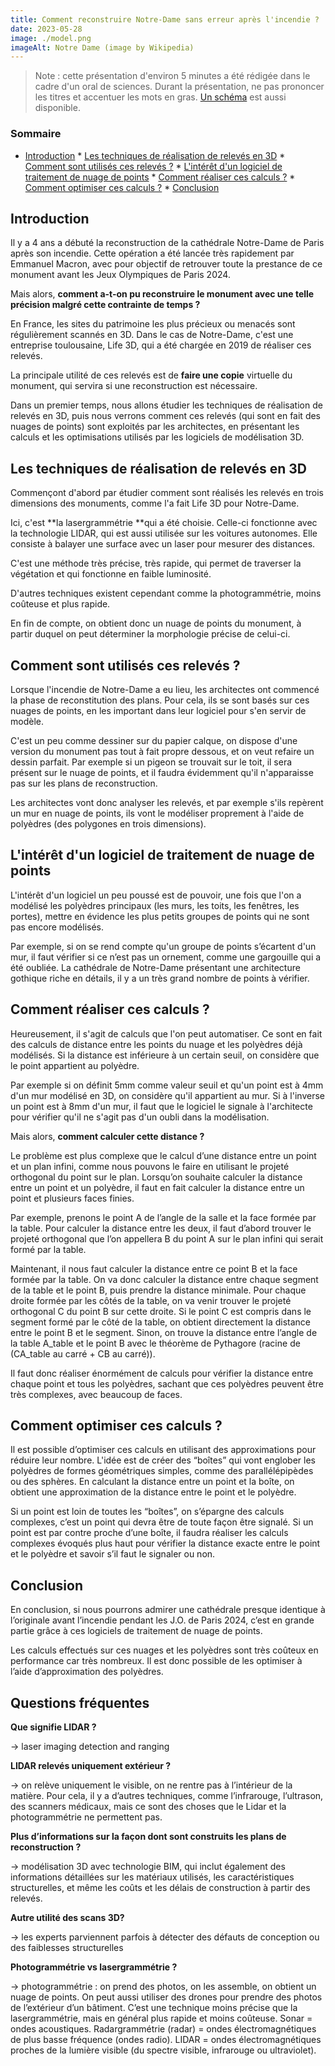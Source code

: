 ```yaml
---
title: Comment reconstruire Notre-Dame sans erreur après l'incendie ?
date: 2023-05-28
image: ./model.png
imageAlt: Notre Dame (image by Wikipedia)
---
```


> Note : cette présentation d'environ 5 minutes a été rédigée dans le cadre d'un oral de sciences. Durant la présentation, ne pas prononcer les titres et accentuer les mots en gras. [Un schéma](./geogebra-schema.ggb) est aussi disponible.

### Sommaire

<!--ts-->
   * [Introduction](#introduction)
    * [Les techniques de réalisation de relevés en 3D](#les-techniques-de-réalisation-de-relevés-en-3d)
    * [Comment sont utilisés ces relevés ?](#comment-sont-utilisés-ces-relevés-)
    * [L'intérêt d'un logiciel de traitement de nuage de points](#lintérêt-dun-logiciel-de-traitement-de-nuage-de-points)
    * [Comment réaliser ces calculs ?](#comment-réaliser-ces-calculs-)
    * [Comment optimiser ces calculs ?](#comment-optimiser-ces-calculs-)
    * [Conclusion](#conclusion)
<!--te-->

## Introduction

Il y a 4 ans a débuté la reconstruction de la cathédrale Notre-Dame de Paris après son incendie. Cette opération a été lancée très rapidement par Emmanuel Macron, avec pour objectif de retrouver toute la prestance de ce monument avant les Jeux Olympiques de Paris 2024.

Mais alors, **comment a-t-on pu reconstruire le monument avec une telle précision malgré cette contrainte de temps ?**

En France, les sites du patrimoine les plus précieux ou menacés sont régulièrement scannés en 3D. Dans le cas de Notre-Dame, c'est une entreprise toulousaine, Life 3D, qui a été chargée en 2019 de réaliser ces relevés.  

La principale utilité de ces relevés est de **faire une copie** virtuelle du monument, qui servira si une reconstruction est nécessaire. 

Dans un premier temps, nous allons étudier les techniques de réalisation de relevés en 3D, puis nous verrons comment ces relevés (qui sont en fait des nuages de points) sont exploités par les architectes, en présentant les calculs et les optimisations utilisés par les logiciels de modélisation 3D.

## Les techniques de réalisation de relevés en 3D

Commençont d'abord par étudier comment sont réalisés les relevés en trois dimensions des monuments, comme l'a fait Life 3D pour Notre-Dame.

Ici, c'est **la lasergrammétrie **qui a été choisie. Celle-ci fonctionne avec la technologie LIDAR, qui est aussi utilisée sur les voitures autonomes. Elle consiste à balayer une surface avec un laser pour mesurer des distances.

C'est une méthode très précise, très rapide, qui permet de traverser la végétation et qui fonctionne en faible luminosité.

D'autres techniques existent cependant comme la photogrammétrie, moins coûteuse et plus rapide.

En fin de compte, on obtient donc un nuage de points du monument, à partir duquel on peut déterminer la morphologie précise de celui-ci.

## Comment sont utilisés ces relevés ?

Lorsque l'incendie de Notre-Dame a eu lieu, les architectes ont commencé la phase de reconstitution des plans. Pour cela, ils se sont basés sur ces nuages de points, en les important dans leur logiciel pour s'en servir de modèle.

C'est un peu comme dessiner sur du papier calque, on dispose d'une version du monument pas tout à fait propre dessous, et on veut refaire un dessin parfait. Par exemple si un pigeon se trouvait sur le toit, il sera présent sur le nuage de points, et il faudra évidemment qu'il n'apparaisse pas sur les plans de reconstruction.

Les architectes vont donc analyser les relevés, et par exemple s'ils repèrent un mur en nuage de points, ils vont le modéliser proprement à l'aide de polyèdres (des polygones en trois dimensions).

## L'intérêt d'un logiciel de traitement de nuage de points

L'intérêt d'un logiciel un peu poussé est de pouvoir, une fois que l'on a modélisé les polyèdres principaux (les murs, les toits, les fenêtres, les portes), mettre en évidence les plus petits groupes de points qui ne sont pas encore modélisés.

Par exemple, si on se rend compte qu'un groupe de points s’écartent d'un mur, il faut vérifier si ce n’est pas un ornement, comme une gargouille qui a été oubliée. La cathédrale de Notre-Dame présentant une architecture gothique riche en détails, il y a un très grand nombre de points à vérifier.

## Comment réaliser ces calculs ?

Heureusement, il s'agit de calculs que l'on peut automatiser. Ce sont en fait des calculs de distance entre les points du nuage et les polyèdres déjà modélisés. Si la distance est inférieure à un certain seuil, on considère que le point appartient au polyèdre.

Par exemple si on définit 5mm comme valeur seuil et qu'un point est à 4mm d'un mur modélisé en 3D, on considère qu'il appartient au mur. Si à l'inverse un point est à 8mm d'un mur, il faut que le logiciel le signale à l'architecte pour vérifier qu'il ne s'agit pas d'un oubli dans la modélisation.

Mais alors, **comment calculer cette distance ?**

Le problème est plus complexe que le calcul d’une distance entre un point et un plan infini, comme nous pouvons le faire en utilisant le projeté orthogonal du point sur le plan. Lorsqu’on souhaite calculer la distance entre un point et un polyèdre, il faut en fait calculer la distance entre un point et plusieurs faces finies.

Par exemple, prenons le point A de l’angle de la salle et la face formée par la table. Pour calculer la distance entre les deux, il faut d’abord trouver le projeté orthogonal que l’on appellera B du point A sur le plan infini qui serait formé par la table.

Maintenant, il nous faut calculer la distance entre ce point B et la face formée par la table.
On va donc calculer la distance entre chaque segment de la table et le point B, puis prendre la distance minimale. Pour chaque droite formée par les côtés de la table, on va venir trouver le projeté orthogonal C du point B sur cette droite. Si le point C est compris dans le segment formé par le côté de la table, on obtient directement la distance entre le point B et le segment. Sinon, on trouve la distance entre l’angle de la table A_table et le point B avec le théorème de Pythagore (racine de (CA_table au carré + CB au carré)).

Il faut donc réaliser énormément de calculs pour vérifier la distance entre chaque point et tous les polyèdres, sachant que ces polyèdres peuvent être très complexes, avec beaucoup de faces.

## Comment optimiser ces calculs ?

Il est possible d’optimiser ces calculs en utilisant des approximations pour réduire leur nombre. L'idée est de créer des “boîtes” qui vont englober les polyèdres de formes géométriques simples, comme des parallélépipèdes ou des sphères. En calculant la distance entre un point et la boîte, on obtient une approximation de la distance entre le point et le polyèdre.

Si un point est loin de toutes les “boîtes”, on s’épargne des calculs complexes, c’est un point qui devra être de toute façon être signalé. Si un point est par contre proche d’une boîte, il faudra réaliser les calculs complexes évoqués plus haut pour vérifier la distance exacte entre le point et le polyèdre et savoir s’il faut le signaler ou non.

## Conclusion

En conclusion, si nous pourrons admirer une cathédrale presque identique à l’originale avant l’incendie pendant les J.O. de Paris 2024, c’est en grande partie grâce à ces logiciels de traitement de nuage de points.

Les calculs effectués sur ces nuages et les polyèdres sont très coûteux en performance car très nombreux. Il est donc possible de les optimiser à l’aide d’approximation des polyèdres.

## Questions fréquentes

**Que signifie LIDAR ?**

→ laser imaging detection and ranging

**LIDAR relevés uniquement extérieur ?**

→ on relève uniquement le visible, on ne rentre pas à l’intérieur de la matière. Pour cela, il y a d’autres techniques, comme l’infrarouge, l’ultrason, des scanners médicaux, mais ce sont des choses que le Lidar et la photogrammétrie ne permettent pas.

**Plus d’informations sur la façon dont sont construits les plans de reconstruction ?**

→ modélisation 3D avec technologie BIM, qui inclut également des informations détaillées sur les matériaux utilisés, les caractéristiques structurelles, et même les coûts et les délais de construction à partir des relevés.

**Autre utilité des scans 3D?**

→ les experts parviennent parfois à détecter des défauts de conception ou des faiblesses structurelles

**Photogrammétrie vs lasergrammétrie ?**

→ photogrammétrie : on prend des photos, on les assemble, on obtient un nuage de points. On peut aussi utiliser des drones pour prendre des photos de l’extérieur d’un bâtiment. C’est une technique moins précise que la lasergrammétrie, mais en général plus rapide et moins coûteuse. Sonar = ondes acoustiques. Radargrammétrie (radar) = ondes électromagnétiques de plus basse fréquence (ondes radio). LIDAR = ondes électromagnétiques proches de la lumière visible (du spectre visible, infrarouge ou ultraviolet).
